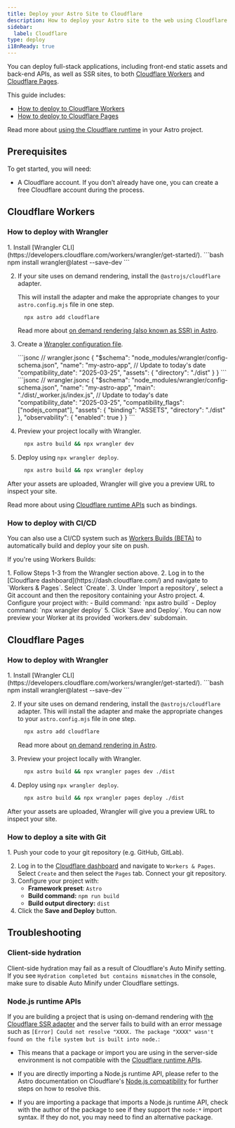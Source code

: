 ```yaml
---
title: Deploy your Astro Site to Cloudflare
description: How to deploy your Astro site to the web using Cloudflare
sidebar:
  label: Cloudflare
type: deploy
i18nReady: true
---
```


You can deploy full-stack applications, including front-end static assets and back-end APIs, as well as SSR sites, to both [Cloudflare Workers](https://developers.cloudflare.com/workers/static-assets/) and [Cloudflare Pages](https://pages.cloudflare.com/). 

This guide includes:

- [How to deploy to Cloudflare Workers](#cloudflare-workers)
- [How to deploy to Cloudflare Pages](#cloudflare-pages)

<ReadMore>Read more about [using the Cloudflare runtime](/en/guides/integrations-guide/cloudflare/) in your Astro project.</ReadMore>
## Prerequisites

To get started, you will need:

- A Cloudflare account. If you don’t already have one, you can create a free Cloudflare account during the process.


## Cloudflare Workers

### How to deploy with Wrangler

<Steps>
1. Install [Wrangler CLI](https://developers.cloudflare.com/workers/wrangler/get-started/).
    ```bash
      npm install wrangler@latest --save-dev
    ```

2. If your site uses on demand rendering, install the `@astrojs/cloudflare` adapter.

    This will install the adapter and make the appropriate changes to your `astro.config.mjs` file in one step.
      ```bash
        npx astro add cloudflare
      ```
    <ReadMore>Read more about [on demand rendering (also known as SSR) in Astro](/en/guides/on-demand-rendering/).</ReadMore>

3. Create a [Wrangler configuration file](https://developers.cloudflare.com/workers/wrangler/configuration/).

    <StaticSsrTabs>
      <Fragment slot="static">
        ```jsonc
        // wrangler.jsonc
        {
          "$schema": "node_modules/wrangler/config-schema.json",
          "name": "my-astro-app",
          // Update to today's date
          "compatibility_date": "2025-03-25",
          "assets": {
            "directory": "./dist"
          }
        }
        ```
      </Fragment>
      <Fragment slot="ssr">
        ```jsonc
        // wrangler.jsonc
          {
            "$schema": "node_modules/wrangler/config-schema.json",
            "name": "my-astro-app",
            "main": "./dist/_worker.js/index.js",
            // Update to today's date
            "compatibility_date": "2025-03-25",
            "compatibility_flags": ["nodejs_compat"],
            "assets": {
              "binding": "ASSETS",
              "directory": "./dist"
            },
            "observability": {
              "enabled": true
            }
          }
    ```
      </Fragment>
    </StaticSsrTabs>


4. Preview your project locally with Wrangler.
    ```bash
      npx astro build && npx wrangler dev
    ```

5. Deploy using `npx wrangler deploy`.
    ```bash
      npx astro build && npx wrangler deploy
    ```
</Steps>

After your assets are uploaded, Wrangler will give you a preview URL to inspect your site.

<ReadMore>Read more about using [Cloudflare runtime APIs](/en/guides/integrations-guide/cloudflare/) such as bindings.</ReadMore>


### How to deploy with CI/CD

You can also use a CI/CD system such as [Workers Builds (BETA)](https://developers.cloudflare.com/workers/ci-cd/builds/) to automatically build and deploy your site on push. 

If you're using Workers Builds:

<Steps>
1. Follow Steps 1-3 from the Wrangler section above.
2. Log in to the [Cloudflare dashboard](https://dash.cloudflare.com/) and navigate to `Workers & Pages`. Select `Create`.
3. Under `Import a repository`, select a Git account and then the repository containing your Astro project.
4. Configure your project with:
    - Build command: `npx astro build`
    - Deploy command: `npx wrangler deploy`
5. Click `Save and Deploy`. You can now preview your Worker at its provided `workers.dev` subdomain.
</Steps>

## Cloudflare Pages

### How to deploy with Wrangler

<Steps>
1. Install [Wrangler CLI](https://developers.cloudflare.com/workers/wrangler/get-started/).
    ```bash
      npm install wrangler@latest --save-dev
    ```

2. If your site uses on demand rendering, install the `@astrojs/cloudflare` adapter. 
    This will install the adapter and make the appropriate changes to your `astro.config.mjs` file in one step.
      ```bash
        npx astro add cloudflare
      ```
    <ReadMore>Read more about [on demand rendering in Astro](/en/guides/on-demand-rendering/).</ReadMore>

3. Preview your project locally with Wrangler.
    ```bash
      npx astro build && npx wrangler pages dev ./dist
    ```

4. Deploy using `npx wrangler deploy`.
    ```bash
      npx astro build && npx wrangler pages deploy ./dist
    ```
</Steps>

After your assets are uploaded, Wrangler will give you a preview URL to inspect your site.


### How to deploy a site with Git

<Steps>
1. Push your code to your git repository (e.g. GitHub, GitLab).

2. Log in to the [Cloudflare dashboard](https://dash.cloudflare.com/) and navigate to `Workers & Pages`. Select `Create` and then select the `Pages` tab. Connect your git repository.
3. Configure your project with:
    - **Framework preset**: `Astro`
    - **Build command:** `npm run build`
    - **Build output directory:** `dist`
4. Click the **Save and Deploy** button.
</Steps>

## Troubleshooting

### Client-side hydration

Client-side hydration may fail as a result of Cloudflare's Auto Minify setting. If you see `Hydration completed but contains mismatches` in the console, make sure to disable Auto Minify under Cloudflare settings.

### Node.js runtime APIs

If you are building a project that is using on-demand rendering with [the Cloudflare SSR adapter](/en/guides/integrations-guide/cloudflare/) and the server fails to build with an error message such as `[Error] Could not resolve "XXXX. The package "XXXX" wasn't found on the file system but is built into node.`:

- This means that a package or import you are using in the server-side environment is not compatible with the [Cloudflare runtime APIs](https://developers.cloudflare.com/workers/runtime-apis/nodejs/). 

- If you are directly importing a Node.js runtime API, please refer to the Astro documentation on Cloudflare's [Node.js compatibility](/en/guides/integrations-guide/cloudflare/#nodejs-compatibility) for further steps on how to resolve this.

- If you are importing a package that imports a Node.js runtime API, check with the author of the package to see if they support the `node:*` import syntax. If they do not, you may need to find an alternative package.
